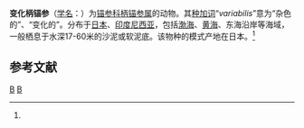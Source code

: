 {{Speciesbox
| genus = Oestergrenia
| species = variabilis
| authority = (Theel, 1886)<ref name='id12741'>{{cite web| url =http://www.bioinfo.cn/db05/BjdwSpecies.php?action=view&id=12741| title =变化柄锚参| work =《中国动物物种编目数据库》| publisher =中国科学院微生物研究所| author =中国科学院动物研究所| accessdate =2009-04-28| deadurl =yes| archiveurl =https://web.archive.org/web/20131203122335/http://www.bioinfo.cn/db05/BjdwSpecies.php?action=view| archivedate =2013-12-03}}</ref>
}}

'''变化柄锚参'''（[[学名|学名]]：{{lang|la|''Oestergrenia variabilis''}}）为[[锚参科|锚参科]][[柄锚参属|柄锚参属]]的动物。其[[种加词|种加词]]“''variabilis''”意为“杂色的”、“变化的”。分布于[[日本|日本]]、[[印度尼西亚|印度尼西亚]]，包括[[渤海|渤海]]、[[黄海|黄海]]、东海沿岸等海域，一般栖息于水深17-60米的沙泥或软泥底。该物种的模式产地在日本。<ref name='id12741'/>

== 参考文献 ==
{{reflist}}

{{Taxonbar|from=Q1870099}}

[[Category:柄锚参属|B]]
[[Category:_1886年描述的动物|B]]


{{海参小作品}}